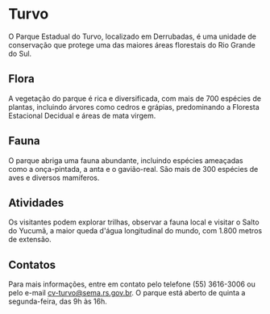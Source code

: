 # Turvo

O Parque Estadual do Turvo, localizado em Derrubadas, é uma unidade de conservação que protege uma das maiores áreas florestais do Rio Grande do Sul.

## Flora

A vegetação do parque é rica e diversificada, com mais de 700 espécies de plantas, incluindo árvores como cedros e grápias, predominando a Floresta Estacional Decidual e áreas de mata virgem.

## Fauna

O parque abriga uma fauna abundante, incluindo espécies ameaçadas como a onça-pintada, a anta e o gavião-real. São mais de 300 espécies de aves e diversos mamíferos.

## Atividades

Os visitantes podem explorar trilhas, observar a fauna local e visitar o Salto do Yucumã, a maior queda d'água longitudinal do mundo, com 1.800 metros de extensão.

## Contatos

Para mais informações, entre em contato pelo telefone (55) 3616-3006 ou pelo e-mail cv-turvo@sema.rs.gov.br. O parque está aberto de quinta a segunda-feira, das 9h às 16h.